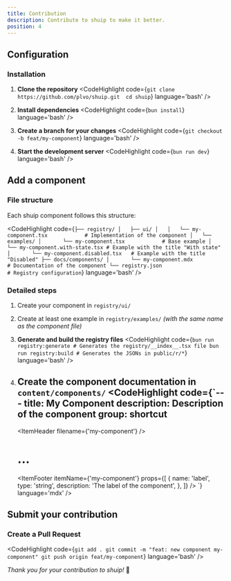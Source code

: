 ```yaml
---
title: Contribution
description: Contribute to shuip to make it better.
position: 4
---
```


## Configuration

### Installation

1. **Clone the repository**
	<CodeHighlight code={`git clone https://github.com/plvo/shuip.git 
	cd shuip`} language='bash' />
2. **Install dependencies**
	<CodeHighlight code={`bun install`} language='bash' />

3. **Create a branch for your changes**
	<CodeHighlight code={`git checkout -b feat/my-component`} language='bash' />

4. **Start the development server**
	<CodeHighlight code={`bun run dev`} language='bash' />

## Add a component

### File structure

Each shuip component follows this structure:

<CodeHighlight code={`├── registry/
│   ├── ui/
│   │   └── my-component.tsx          	# Implementation of the component
│   └── examples/
│       └── my-component.tsx          	# Base example
│       └── my-component.with-state.tsx # Example with the title "With state"
│       └── my-component.disabled.tsx 	# Example with the title "Disabled"
├── docs/components/
│       └── my-component.mdx          	# Documentation of the component
└── registry.json                  		# Registry configuration`} 
	language='bash' 
/>

### Detailed steps

1. Create your component in `registry/ui/`
2. Create at least one example in `registry/examples/` _(with the same name as the component file)_
3. **Generate and build the registry files**
	<CodeHighlight code={`bun run registry:generate # Generates the registry/__index__.tsx file
	bun run registry:build # Generates the JSONs in public/r/*`} language='bash' />
4. Create the component documentation in `content/components/`
	<CodeHighlight code={`---
	title: My Component
	description: Description of the component
	group: shortcut
	---

	<ItemHeader filename={'my-component'} />

	# ...

	<ItemFooter itemName={'my-component'} props={[
	    {
	      name: 'label',
	      type: 'string',
	      description: 'The label of the component',
	    },
	]} />
	`} language='mdx' />

## Submit your contribution

### Create a Pull Request

<CodeHighlight code={`git add .
git commit -m "feat: new component my-component"
git push origin feat/my-component`} 
language='bash' />

_Thank you for your contribution to shuip!_ 🚀